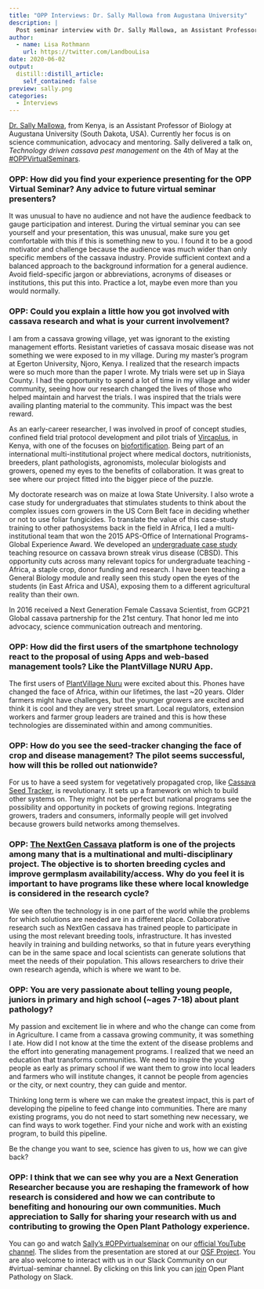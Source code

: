 ```yaml
---
title: "OPP Interviews: Dr. Sally Mallowa from Augustana University"
description: |
  Post seminar interview with Dr. Sally Mallowa, an Assistant Professor of Biology at Augustana University (South Dakota, USA). Sally delivered a talk on, Technology driven cassava pest management on the 4th of May 2020
author:
  - name: Lisa Rothmann
    url: https://twitter.com/LandbouLisa
date: 2020-06-02
output:
  distill::distill_article:
    self_contained: false
preview: sally.png
categories:
  - Interviews
---
```


[Dr. Sally Mallowa](https://twitter.com/smallowa), from Kenya, is an Assistant Professor of Biology at Augustana University (South Dakota, USA). Currently her focus is on science communication, advocacy and mentoring. Sally delivered a talk on, *Technology driven cassava pest management* on the 4th of May at the [#OPPVirtualSeminars](https://openplantpathology.org/virtual_seminars/2020-05-04-sally-mallowa/).  


### OPP: How did you find your experience presenting for the OPP Virtual Seminar? Any advice to future virtual seminar presenters?  

It was unusual to have no audience and not have the audience feedback to gauge participation and interest. During the virtual seminar you can see yourself and your presentation, this was unusual, make sure you get comfortable with this if this is something new to you. I found it to be a good motivator and challenge because the audience was much wider than only specific members of the cassava industry. Provide sufficient context and a balanced approach to the background information for a general audience. Avoid field-specific jargon or abbreviations, acronyms of diseases or institutions, this put this into. Practice a lot, maybe even more than you would normally.  

  

### OPP: Could you explain a little how you got involved with cassava research and what is your current involvement?   

I am from a cassava growing village, yet was ignorant to the existing management efforts. Resistant varieties of cassava mosaic disease was not something we were exposed to in my village. During my master’s program at Egerton University, Njoro, Kenya.  I realized that the research impacts were so much more than the paper I wrote. My trials were set up in Siaya County. I had the opportunity to spend a lot of time in my village and wider community, seeing how our research changed the lives of those who helped maintain and harvest the trials. I was inspired that the trials were availing planting material to the community. This impact was the best reward.  

As an early-career researcher, I was involved in proof of concept studies, confined field trial protocol development and pilot trials  of [Vircaplus](https://cassavaplus.org/kenya/), in Kenya, with one of the focuses on [biofortification](https://pubmed.ncbi.nlm.nih.gov/21526968/). Being part of an international multi-institutional project where medical doctors, nutritionists, breeders, plant pathologists, agronomists, molecular biologists and growers, opened my eyes to the benefits of collaboration. It was great to see where our project fitted into the bigger piece of the puzzle.   

My doctorate research was on maize at Iowa State University. I also wrote a case study for undergraduates that stimulates students to think about the complex issues corn growers in the US Corn Belt face in deciding whether or not to use foliar fungicides. To translate the value of this case-study training to other pathosystems back in the field in Africa, I led a multi-institutional team that won the 2015 APS-Office of International Programs-Global Experience Award.  We developed an [undergraduate case study]( https://www.apsnet.org/edcenter/disandpath/viral/casestudies/CassavaBrownStreak/Pages/default.aspx) teaching resource on cassava brown streak virus disease (CBSD). This opportunity cuts across many relevant topics for undergraduate teaching - Africa, a staple crop, donor funding and research. I have been teaching a General Biology module and really seen this study open the eyes of the students (in East Africa and USA), exposing them to a different agricultural reality than their own.   

In 2016 received a Next Generation Female Cassava Scientist, from GCP21 Global cassava partnership for the 21st century. That honor led me into advocacy, science communication outreach and mentoring. 

### OPP: How did the first users of the smartphone technology react to the proposal of using Apps and web-based management tools? Like the PlantVillage NURU App.   

The first users of [PlantVillage Nuru](https://plantvillage.psu.edu/solutions) were excited about this. Phones have changed the face of Africa, within our lifetimes, the last ~20 years. Older farmers might have challenges, but the younger growers are excited and think it is cool and they are very street smart. Local regulators, extension workers and farmer group leaders are trained and this is how these technologies are disseminated within and among communities.   


### OPP: How do you see the seed-tracker changing the face of crop and disease management? The pilot seems successful, how will this be rolled out nationwide?   

For us to have a seed system for vegetatively propagated crop, like [Cassava Seed Tracker](https://seedtracker.org/cassava/), is revolutionary. It sets up a framework on which to build other systems on. They might not be perfect but national programs see the possibility and opportunity in pockets of growing regions. Integrating growers, traders and consumers, informally people will get involved because growers build networks among themselves.   

### OPP:  [The NextGen Cassava](https://www.nextgencassava.org/) platform is one of the projects among many that is a multinational and multi-disciplinary project. The objective is to shorten breeding cycles and improve germplasm availability/access. Why do you feel it is important to have programs like these where local knowledge is considered in the research cycle?   

We see often the technology is in one part of the world while the problems for which solutions are needed are in a different place. Collaborative research such as NextGen cassava has trained people to participate in using the most relevant breeding tools, infrastructure. It has invested heavily in training and building networks, so that in future years everything can be in the same space and local scientists can generate solutions that meet the needs of their population. This allows researchers to drive their own research agenda, which is where we want to be.      

### OPP: You are very passionate about telling young people, juniors in primary and high school (~ages 7-18) about plant pathology?     

My passion and excitement lie in where and who the change can come from in Agriculture. I came from a cassava growing community, it was something I ate. How did I not know at the time the extent of the disease problems and the effort into generating management programs. I realized that we need an education that transforms communities. We need to inspire the young people as early as primary school if we want them to grow into local leaders and farmers who will institute changes, it cannot be people from agencies or the city, or next country, they can guide and mentor.  

Thinking long term is where we can make the greatest impact, this is part of developing the pipeline to feed change into communities. There are many existing programs, you do not need to start something new necessary, we can find ways to work together. Find your niche and work with an existing program, to build this pipeline.   

Be the change you want to see, science has given to us, how we can give back?  
  
### OPP: I think that we can see why you are a Next Generation Researcher because you are reshaping the framework of how research is considered and how we can contribute to benefiting and honouring our own communities. Much appreciation to Sally for sharing your research with us and contributing to growing the Open Plant Pathology experience.   

You can go and watch [Sally’s #OPPvirtualseminar](https://www.youtube.com/watch?v=1ND98xcPqkM) on our [official YouTube channel](https://www.youtube.com/channel/UCo-1ijIA_nECqzwzeW2X9RA). The slides from the presentation are stored at our [OSF Project](https://osf.io/hr6sn/). You are also welcome to interact with us in our Slack Community on our  #virtual-seminar channel. By clicking on this link you can [join](https://communityinviter.com/apps/openplantpathology/open-plant-pathology) Open Plant Pathology on Slack.
 

